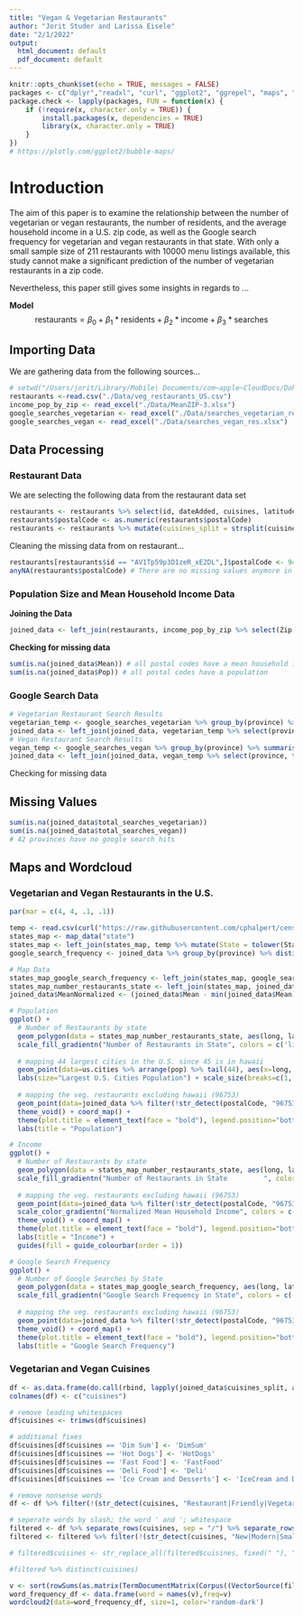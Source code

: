 ```yaml
---
title: "Vegan & Vegetarian Restaurants"
author: "Jorit Studer and Larissa Eisele"
date: "2/1/2022"
output:
  html_document: default
  pdf_document: default
---
```


```r
knitr::opts_chunk$set(echo = TRUE, messages = FALSE)
packages <- c("dplyr","readxl", "curl", "ggplot2", "ggrepel", "maps", "plotly", "stringr", "tm", "wordcloud2", "tidyverse")
package.check <- lapply(packages, FUN = function(x) {
    if (!require(x, character.only = TRUE)) {
        install.packages(x, dependencies = TRUE)
        library(x, character.only = TRUE)
    }
})
# https://plotly.com/ggplot2/bubble-maps/
```

# Introduction

The aim of this paper is to examine the relationship between the number of vegetarian or vegan restaurants, the number of residents, and the average household income in a U.S. zip code, as well as the Google search frequency for vegetarian and vegan restaurants in that state.
With only a small sample size of 211 restaurants with 10000 menu listings available, this study cannot make a significant prediction of the number of vegetarian restaurants in a zip code.

Nevertheless, this paper still gives some insights in regards to ...


**Model**
$$ \text{restaurants} = {\beta}_0 + {\beta}_1 * \text{residents} + {\beta}_2 * \text{income} + {\beta}_3 * \text{searches} $$

## Importing Data

We are gathering data from the following sources...

```r
# setwd("/Users/jorit/Library/Mobile\ Documents/com~apple~CloudDocs/Dokumente/HSLU/Semester_01/R_Bootcamp/Group_Work/")
restaurants <-read.csv("./Data/veg_restaurants_US.csv")
income_pop_by_zip <- read_excel("./Data/MeanZIP-3.xlsx")
google_searches_vegetarian <- read_excel("./Data/searches_vegetarian_res.xlsx")
google_searches_vegan <- read_excel("./Data/searches_vegan_res.xlsx")
```

## Data Processing

### Restaurant Data
We are selecting the following data from the restaurant data set
```r
restaurants <- restaurants %>% select(id, dateAdded, cuisines, latitude, longitude, menus.category, name, province, postalCode)
restaurants$postalCode <- as.numeric(restaurants$postalCode)
restaurants <- restaurants %>% mutate(cuisines_split = strsplit(cuisines,","))
```

Cleaning the missing data from on restaurant...
```r
restaurants[restaurants$id == "AV1Tp59p3D1zeR_xE2DL",]$postalCode <- 94596
anyNA(restaurants$postalCode) # There are no missing values anymore in postalCode (zip code)
```

### Population Size and Mean Household Income Data

**Joining the Data**
```r
joined_data <- left_join(restaurants, income_pop_by_zip %>% select(Zip, Mean, Pop), by = c("postalCode" = "Zip"))
```

**Checking for missing data**
```r
sum(is.na(joined_data$Mean)) # all postal codes have a mean household income
sum(is.na(joined_data$Pop)) # all postal codes have a population
```

### Google Search Data

```r
# Vegetarian Restaurant Search Results
vegetarian_temp <- google_searches_vegetarian %>% group_by(province) %>% summarise(total_searches_vegetarian = sum(search_vegetarian_res, na.rm = TRUE))
joined_data <- left_join(joined_data, vegetarian_temp %>% select(province, total_searches_vegetarian), by = "province")
# Vegan Restaurant Search Results
vegan_temp <- google_searches_vegan %>% group_by(province) %>% summarise(total_searches_vegan = sum(search_vegan_res, na.rm = TRUE))
joined_data <- left_join(joined_data, vegan_temp %>% select(province, total_searches_vegan), by = "province")
```

Checking for missing data

## Missing Values

```r
sum(is.na(joined_data$total_searches_vegetarian))
sum(is.na(joined_data$total_searches_vegan))
# 42 provinces have no google search hits
```

## Maps and Wordcloud

### Vegetarian and Vegan Restaurants in the U.S.
```r

par(mar = c(4, 4, .1, .1))

temp <- read.csv(curl("https://raw.githubusercontent.com/cphalpert/census-regions/master/us%20census%20bureau%20regions%20and%20divisions.csv"))
states_map <- map_data("state")
states_map <- left_join(states_map, temp %>% mutate(State = tolower(State)) %>% select(State, State.Code), by = c("region" = "State"))
google_search_frequency <- joined_data %>% group_by(province) %>% distinct(province, total_searches_vegan, total_searches_vegetarian) %>% summarise(google_search_frequency = total_searches_vegan + total_searches_vegetarian)

# Map Data
states_map_google_search_frequency <- left_join(states_map, google_search_frequency, by = c("State.Code" = "province"))
states_map_number_restaurants_state <- left_join(states_map, joined_data %>% group_by(province) %>% summarise(Number_Of_Restaurants = n_distinct(id)), by = c("State.Code" = "province"))
joined_data$MeanNormalized <- (joined_data$Mean - min(joined_data$Mean)) / (max(joined_data$Mean) - min(joined_data$Mean))

# Population
ggplot() +
  # Number of Restaurants by state
  geom_polygon(data = states_map_number_restaurants_state, aes(long, lat, group = group, fill=Number_Of_Restaurants), color = "white") + 
  scale_fill_gradientn("Number of Restaurants in State", colors = c('lightgreen', 'darkgreen'), breaks = seq(from = 0, to = 100, by = 15)) +
  
  # mapping 44 largest cities in the U.S. since 45 is in hawaii
  geom_point(data=us.cities %>% arrange(pop) %>% tail(44), aes(x=long, y=lat, size = pop/1000000), color = "blue", alpha = 0.4) +
  labs(size="Largest U.S. Cities Population") + scale_size(breaks=c(1, 3, 5, 8),labels=c("1 million","3 million","5 million","8 million"), guide="legend") +
  
  # mapping the veg. restaurants excluding hawaii (96753)
  geom_point(data=joined_data %>% filter(!str_detect(postalCode, "96753")), aes(x=longitude, y=latitude), size=0.3) +
  theme_void() + coord_map() + 
  theme(plot.title = element_text(face = "bold"), legend.position="bottom", legend.box="vertical", legend.margin=margin(), legend.box.just = "left") +
  labs(title = "Population")

# Income
ggplot() +
  # Number of Restaurants by state
  geom_polygon(data = states_map_number_restaurants_state, aes(long, lat, group = group, fill=Number_Of_Restaurants), color = "white") + 
  scale_fill_gradientn("Number of Restaurants in State         ", colors = c('lightgreen', 'darkgreen'), breaks = seq(from = 0, to = 100, by = 15)) +
  
  # mapping the veg. restaurants excluding hawaii (96753)
  geom_point(data=joined_data %>% filter(!str_detect(postalCode, "96753")), aes(x=longitude, y=latitude, color = MeanNormalized), size=0.5, alpha = 0.4) +
  scale_color_gradientn("Normalized Mean Household Income", colors = c('red', 'darkorange', 'yellow', 'green'), breaks = seq(from = 0, to = 1, by = 0.25)) +
  theme_void() + coord_map() + 
  theme(plot.title = element_text(face = "bold"), legend.position="bottom", legend.box="vertical", legend.margin=margin(), legend.box.just = "left") +
  labs(title = "Income") + 
  guides(fill = guide_colourbar(order = 1))

# Google Search Frequency
ggplot() +
  # Number of Google Searches by State
  geom_polygon(data = states_map_google_search_frequency, aes(long, lat, group = group, fill=google_search_frequency), color = "white") + 
  scale_fill_gradientn("Google Search Frequency in State", colors = c('lightblue', 'darkblue'), breaks = seq(from = 0, to = 5000, by = 1000)) +
  
  # mapping the veg. restaurants excluding hawaii (96753)
  geom_point(data=joined_data %>% filter(!str_detect(postalCode, "96753")), aes(x=longitude, y=latitude), size=0.5, alpha = 0.4, color = "black") +
  theme_void() + coord_map() + 
  theme(plot.title = element_text(face = "bold"), legend.position="bottom", legend.box="vertical", legend.margin=margin(0,125), legend.box.just = "left") +
  labs(title = "Google Search Frequency")

```

### Vegetarian and Vegan Cuisines
```r
df <- as.data.frame(do.call(rbind, lapply(joined_data$cuisines_split, as.data.frame)))
colnames(df) <- c("cuisines")

# remove leading whitespaces
df$cuisines <- trimws(df$cuisines)

# additional fixes
df$cuisines[df$cuisines == 'Dim Sum'] <- 'DimSum'
df$cuisines[df$cuisines == 'Hot Dogs'] <- 'HotDogs'
df$cuisines[df$cuisines == 'Fast Food'] <- 'FastFood'
df$cuisines[df$cuisines == 'Deli Food'] <- 'Deli'
df$cuisines[df$cuisines == 'Ice Cream and Desserts'] <- 'IceCream and Desserts'

# remove nonsense words
df <- df %>% filter(!(str_detect(cuisines, "Restaurant|Friendly|Vegetarian|Vegan|Health|Bar|Gluten|Bistro|Take|Local|Organic|Steak|Cater|North|South|Middle")))

# seperate words by slash; the word ' and '; whitespace
filtered <- df %>% separate_rows(cuisines, sep = "/") %>% separate_rows(cuisines, sep = " and ") %>% separate_rows(cuisines, sep = " ")
filtered <- filtered %>% filter(!(str_detect(cuisines, "New|Modern|Small|Shops|Lunch|Pacific|American")))

# filtered$cuisines <- str_replace_all(filtered$cuisines, fixed(" "), "")

#filtered %>% distinct(cuisines)

v <- sort(rowSums(as.matrix(TermDocumentMatrix(Corpus((VectorSource(filtered$cuisines)))))),decreasing=TRUE)
word_frequency_df <- data.frame(word = names(v),freq=v)
wordcloud2(data=word_frequency_df, size=1, color='random-dark')
```





